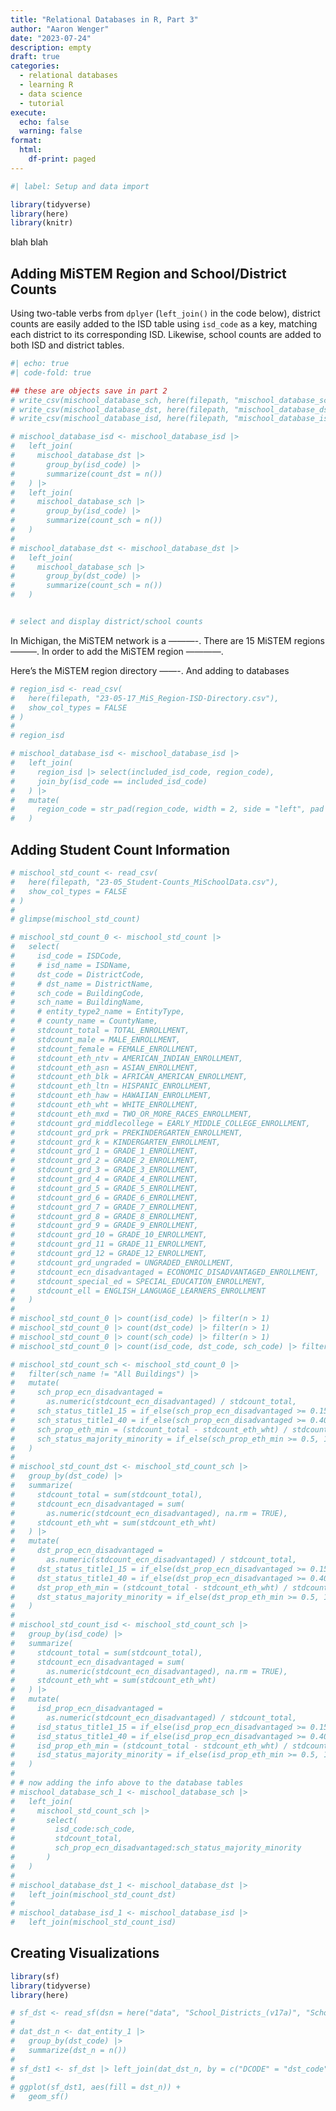 ---
title: "Relational Databases in R, Part 3"
author: "Aaron Wenger"
date: "2023-07-24"
description: empty
draft: true
categories: 
  - relational databases
  - learning R
  - data science
  - tutorial
execute: 
  echo: false
  warning: false
format:
  html:
    df-print: paged
---

```{r}
#| label: Setup and data import

library(tidyverse)
library(here)
library(knitr)
```


blah blah

## Adding MiSTEM Region and School/District Counts

Using two-table verbs from `dplyer` (`left_join()` in the code below), district counts are easily added to the ISD table using `isd_code` as a key, matching each district to its corresponding ISD.
Likewise, school counts are added to both ISD and district tables.

```{r}
#| echo: true
#| code-fold: true

## these are objects save in part 2
# write_csv(mischool_database_sch, here(filepath, "mischool_database_sch.csv"))
# write_csv(mischool_database_dst, here(filepath, "mischool_database_dst.csv"))
# write_csv(mischool_database_isd, here(filepath, "mischool_database_isd.csv"))

# mischool_database_isd <- mischool_database_isd |> 
#   left_join(
#     mischool_database_dst |> 
#       group_by(isd_code) |> 
#       summarize(count_dst = n())
#   ) |> 
#   left_join(
#     mischool_database_sch |> 
#       group_by(isd_code) |> 
#       summarize(count_sch = n())
#   )
# 
# mischool_database_dst <- mischool_database_dst |> 
#   left_join(
#     mischool_database_sch |> 
#       group_by(dst_code) |> 
#       summarize(count_sch = n())
#   )


# select and display district/school counts
```

In Michigan, the MiSTEM network is a ----------.
There are 15 MiSTEM regions ---------.
In order to add the MiSTEM region ------------.

Here's the MiSTEM region directory -------.
And adding to databases

```{r}
# region_isd <- read_csv(
#   here(filepath, "23-05-17_MiS_Region-ISD-Directory.csv"), 
#   show_col_types = FALSE
# )
# 
# region_isd
```


```{r}
# mischool_database_isd <- mischool_database_isd |> 
#   left_join(
#     region_isd |> select(included_isd_code, region_code), 
#     join_by(isd_code == included_isd_code)
#   ) |> 
#   mutate(
#     region_code = str_pad(region_code, width = 2, side = "left", pad = "0")
#   )
```

## Adding Student Count Information



```{r}
# mischool_std_count <- read_csv(
#   here(filepath, "23-05_Student-Counts_MiSchoolData.csv"), 
#   show_col_types = FALSE
# )
# 
# glimpse(mischool_std_count)
```

```{r}
# mischool_std_count_0 <- mischool_std_count |> 
#   select(
#     isd_code = ISDCode,
#     # isd_name = ISDName,
#     dst_code = DistrictCode,
#     # dst_name = DistrictName,
#     sch_code = BuildingCode,
#     sch_name = BuildingName,
#     # entity_type2_name = EntityType,
#     # county_name = CountyName,
#     stdcount_total = TOTAL_ENROLLMENT,
#     stdcount_male = MALE_ENROLLMENT,
#     stdcount_female = FEMALE_ENROLLMENT,
#     stdcount_eth_ntv = AMERICAN_INDIAN_ENROLLMENT,
#     stdcount_eth_asn = ASIAN_ENROLLMENT,
#     stdcount_eth_blk = AFRICAN_AMERICAN_ENROLLMENT,
#     stdcount_eth_ltn = HISPANIC_ENROLLMENT,
#     stdcount_eth_haw = HAWAIIAN_ENROLLMENT,
#     stdcount_eth_wht = WHITE_ENROLLMENT,
#     stdcount_eth_mxd = TWO_OR_MORE_RACES_ENROLLMENT,
#     stdcount_grd_middlecollege = EARLY_MIDDLE_COLLEGE_ENROLLMENT,
#     stdcount_grd_prk = PREKINDERGARTEN_ENROLLMENT,
#     stdcount_grd_k = KINDERGARTEN_ENROLLMENT,
#     stdcount_grd_1 = GRADE_1_ENROLLMENT,
#     stdcount_grd_2 = GRADE_2_ENROLLMENT,
#     stdcount_grd_3 = GRADE_3_ENROLLMENT,
#     stdcount_grd_4 = GRADE_4_ENROLLMENT,
#     stdcount_grd_5 = GRADE_5_ENROLLMENT,
#     stdcount_grd_6 = GRADE_6_ENROLLMENT,
#     stdcount_grd_7 = GRADE_7_ENROLLMENT,
#     stdcount_grd_8 = GRADE_8_ENROLLMENT,
#     stdcount_grd_9 = GRADE_9_ENROLLMENT,
#     stdcount_grd_10 = GRADE_10_ENROLLMENT,
#     stdcount_grd_11 = GRADE_11_ENROLLMENT,
#     stdcount_grd_12 = GRADE_12_ENROLLMENT,
#     stdcount_grd_ungraded = UNGRADED_ENROLLMENT,
#     stdcount_ecn_disadvantaged = ECONOMIC_DISADVANTAGED_ENROLLMENT,
#     stdcount_special_ed = SPECIAL_EDUCATION_ENROLLMENT,
#     stdcount_ell = ENGLISH_LANGUAGE_LEARNERS_ENROLLMENT
#   ) 
# 
# mischool_std_count_0 |> count(isd_code) |> filter(n > 1)
# mischool_std_count_0 |> count(dst_code) |> filter(n > 1)
# mischool_std_count_0 |> count(sch_code) |> filter(n > 1)
# mischool_std_count_0 |> count(isd_code, dst_code, sch_code) |> filter(n > 1)
```

```{r}
# mischool_std_count_sch <- mischool_std_count_0 |> 
#   filter(sch_name != "All Buildings") |> 
#   mutate(
#     sch_prop_ecn_disadvantaged = 
#       as.numeric(stdcount_ecn_disadvantaged) / stdcount_total,
#     sch_status_title1_15 = if_else(sch_prop_ecn_disadvantaged >= 0.15, 1, 0),
#     sch_status_title1_40 = if_else(sch_prop_ecn_disadvantaged >= 0.40, 1, 0),
#     sch_prop_eth_min = (stdcount_total - stdcount_eth_wht) / stdcount_total,
#     sch_status_majority_minority = if_else(sch_prop_eth_min >= 0.5, 1, 0)
#   )
# 
# mischool_std_count_dst <- mischool_std_count_sch |> 
#   group_by(dst_code) |> 
#   summarize(
#     stdcount_total = sum(stdcount_total),
#     stdcount_ecn_disadvantaged = sum(
#       as.numeric(stdcount_ecn_disadvantaged), na.rm = TRUE),
#     stdcount_eth_wht = sum(stdcount_eth_wht)
#   ) |> 
#   mutate(
#     dst_prop_ecn_disadvantaged = 
#       as.numeric(stdcount_ecn_disadvantaged) / stdcount_total,
#     dst_status_title1_15 = if_else(dst_prop_ecn_disadvantaged >= 0.15, 1, 0),
#     dst_status_title1_40 = if_else(dst_prop_ecn_disadvantaged >= 0.40, 1, 0),
#     dst_prop_eth_min = (stdcount_total - stdcount_eth_wht) / stdcount_total,
#     dst_status_majority_minority = if_else(dst_prop_eth_min >= 0.5, 1, 0)
#   )
# 
# mischool_std_count_isd <- mischool_std_count_sch |> 
#   group_by(isd_code) |> 
#   summarize(
#     stdcount_total = sum(stdcount_total),
#     stdcount_ecn_disadvantaged = sum(
#       as.numeric(stdcount_ecn_disadvantaged), na.rm = TRUE),
#     stdcount_eth_wht = sum(stdcount_eth_wht)
#   ) |> 
#   mutate(
#     isd_prop_ecn_disadvantaged = 
#       as.numeric(stdcount_ecn_disadvantaged) / stdcount_total,
#     isd_status_title1_15 = if_else(isd_prop_ecn_disadvantaged >= 0.15, 1, 0),
#     isd_status_title1_40 = if_else(isd_prop_ecn_disadvantaged >= 0.40, 1, 0),
#     isd_prop_eth_min = (stdcount_total - stdcount_eth_wht) / stdcount_total,
#     isd_status_majority_minority = if_else(isd_prop_eth_min >= 0.5, 1, 0)
#   )
# 
# # now adding the info above to the database tables
# mischool_database_sch_1 <- mischool_database_sch |> 
#   left_join(
#     mischool_std_count_sch |> 
#       select(
#         isd_code:sch_code, 
#         stdcount_total, 
#         sch_prop_ecn_disadvantaged:sch_status_majority_minority
#       )
#   )
# 
# mischool_database_dst_1 <- mischool_database_dst |> 
#   left_join(mischool_std_count_dst)
# 
# mischool_database_isd_1 <- mischool_database_isd |> 
#   left_join(mischool_std_count_isd)
```


## Creating Visualizations

```{r}
library(sf)
library(tidyverse)
library(here)
```

```{r}
# sf_dst <- read_sf(dsn = here("data", "School_Districts_(v17a)", "School_Districts_(v17a).shp"))
# 
# dat_dst_n <- dat_entity_1 |> 
#   group_by(dst_code) |> 
#   summarize(dst_n = n())
# 
# sf_dst1 <- sf_dst |> left_join(dat_dst_n, by = c("DCODE" = "dst_code"))
# 
# ggplot(sf_dst1, aes(fill = dst_n)) +
#   geom_sf()

```
